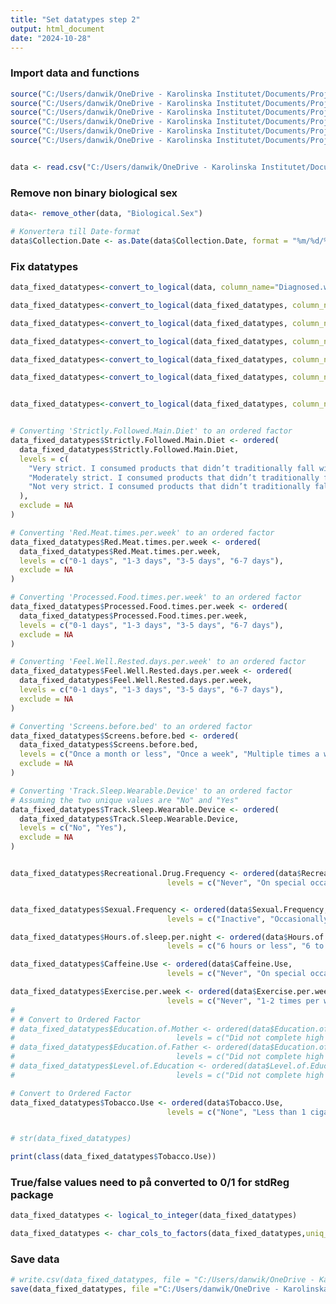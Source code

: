 ```yaml
---
title: "Set datatypes step 2"
output: html_document
date: "2024-10-28"
---
```



### Import data and functions
```r
source("C:/Users/danwik/OneDrive - Karolinska Institutet/Documents/Project 2 - Vscode/Program/remove_other().R")
source("C:/Users/danwik/OneDrive - Karolinska Institutet/Documents/Project 2 - Vscode/Program/logical_to_integer().R")
source("C:/Users/danwik/OneDrive - Karolinska Institutet/Documents/Project 2 - Vscode/Program/convert_to_factors().R")
source("C:/Users/danwik/OneDrive - Karolinska Institutet/Documents/Project 2 - Vscode/Program/convert_yes_no_to_logical().R")
source("C:/Users/danwik/OneDrive - Karolinska Institutet/Documents/Project 2 - Vscode/Program/convert_to_logical().R")
source("C:/Users/danwik/OneDrive - Karolinska Institutet/Documents/Project 2 - Vscode/Program/char_cols_to_factors().R")


data <- read.csv("C:/Users/danwik/OneDrive - Karolinska Institutet/Documents/Project 2 - Vscode/Output/data_after_step1", header=TRUE, stringsAsFactors=FALSE)

```



### Remove non binary biological sex 
```r
data<- remove_other(data, "Biological.Sex")

```


```r
# Konvertera till Date-format
data$Collection.Date <- as.Date(data$Collection.Date, format = "%m/%d/%Y")

```


### Fix datatypes
```r

data_fixed_datatypes<-convert_to_logical(data, column_name="Diagnosed.with.low.or.high.calcium", false_values="No")

data_fixed_datatypes<-convert_to_logical(data_fixed_datatypes, column_name="Menopause", false_values="No")

data_fixed_datatypes<-convert_to_logical(data_fixed_datatypes, column_name="Given.Birth", false_values="No")

data_fixed_datatypes<-convert_to_logical(data_fixed_datatypes, column_name="Are.you.adopted.", false_values="No")

data_fixed_datatypes<-convert_to_logical(data_fixed_datatypes, column_name="Do.you.have.any.parents.or.grandparents.or.great.grandparents.that.live.to.or.beyond.100.years.old.", false_values="No")

data_fixed_datatypes<-convert_to_logical(data_fixed_datatypes, column_name="Track.Sleep.Wearable.Device", false_values="No")


data_fixed_datatypes<-convert_to_logical(data_fixed_datatypes, column_name="Lab.Fasting", false_values="No")


# Converting 'Strictly.Followed.Main.Diet' to an ordered factor
data_fixed_datatypes$Strictly.Followed.Main.Diet <- ordered(
  data_fixed_datatypes$Strictly.Followed.Main.Diet,
  levels = c(
    "Very strict. I consumed products that didn’t traditionally fall within the diet less than 2 days a week",
    "Moderately strict. I consumed products that didn’t traditionally fall within the diet 2-5 days a week",
    "Not very strict. I consumed products that didn’t traditionally fall within the diet 5-6 days a week"
  ),
  exclude = NA
)

# Converting 'Red.Meat.times.per.week' to an ordered factor
data_fixed_datatypes$Red.Meat.times.per.week <- ordered(
  data_fixed_datatypes$Red.Meat.times.per.week,
  levels = c("0-1 days", "1-3 days", "3-5 days", "6-7 days"),
  exclude = NA
)

# Converting 'Processed.Food.times.per.week' to an ordered factor
data_fixed_datatypes$Processed.Food.times.per.week <- ordered(
  data_fixed_datatypes$Processed.Food.times.per.week,
  levels = c("0-1 days", "1-3 days", "3-5 days", "6-7 days"),
  exclude = NA
)

# Converting 'Feel.Well.Rested.days.per.week' to an ordered factor
data_fixed_datatypes$Feel.Well.Rested.days.per.week <- ordered(
  data_fixed_datatypes$Feel.Well.Rested.days.per.week,
  levels = c("0-1 days", "1-3 days", "3-5 days", "6-7 days"),
  exclude = NA
)

# Converting 'Screens.before.bed' to an ordered factor
data_fixed_datatypes$Screens.before.bed <- ordered(
  data_fixed_datatypes$Screens.before.bed,
  levels = c("Once a month or less", "Once a week", "Multiple times a week", "Daily/near daily"),
  exclude = NA
)

# Converting 'Track.Sleep.Wearable.Device' to an ordered factor
# Assuming the two unique values are "No" and "Yes"
data_fixed_datatypes$Track.Sleep.Wearable.Device <- ordered(
  data_fixed_datatypes$Track.Sleep.Wearable.Device,
  levels = c("No", "Yes"),
  exclude = NA
)


data_fixed_datatypes$Recreational.Drug.Frequency <- ordered(data$Recreational.Drug.Frequency, 
                                   levels = c("Never", "On special occasions","Once per week", "Regularly", "3-5 times per week"), exclude=NA)


data_fixed_datatypes$Sexual.Frequency <- ordered(data$Sexual.Frequency, 
                                   levels = c("Inactive", "Occasionally", "Regularly"), exclude=NA)

data_fixed_datatypes$Hours.of.sleep.per.night <- ordered(data$Hours.of.sleep.per.night, 
                                   levels = c("6 hours or less", "6 to 8 hours", "More than 8 hours"), exclude=NA)

data_fixed_datatypes$Caffeine.Use <- ordered(data$Caffeine.Use, 
                                   levels = c("Never", "On special occasions", "Once per week", "3-5 times per week	", "Regularly"), exclude=NA)

data_fixed_datatypes$Exercise.per.week <- ordered(data$Exercise.per.week, 
                                   levels = c("Never", "1-2 times per week", "3-4 times per week", "5-7 times per week", "8 or more times per week"), exclude=NA)
# 
# # Convert to Ordered Factor
# data_fixed_datatypes$Education.of.Mother <- ordered(data$Education.of.Mother, 
#                                    levels = c("Did not complete high school", "High school or equivalent", "Technical or occupational certificate", "Some college coursework completed", "Associate degree", "Bachelor’s degree", "Master’s degree", "Professional (MD, DO, DDS, JD)", "Doctorate (PhD)"), exclude=NA)
# data_fixed_datatypes$Education.of.Father <- ordered(data$Education.of.Father, 
#                                    levels = c("Did not complete high school", "High school or equivalent", "Technical or occupational certificate", "Some college coursework completed", "Associate degree", "Bachelor’s degree", "Master’s degree", "Professional (MD, DO, DDS, JD)", "Doctorate (PhD)"), exclude=NA)
# data_fixed_datatypes$Level.of.Education <- ordered(data$Level.of.Education, 
#                                    levels = c("Did not complete high school", "High school or equivalent", "Technical or occupational certificate", "Some college coursework completed", "Associate degree", "Bachelor’s degree", "Master’s degree", "Professional (MD, DO, DDS, JD)", "Doctorate (PhD)"), exclude=NA)

# Convert to Ordered Factor
data_fixed_datatypes$Tobacco.Use <- ordered(data$Tobacco.Use, 
                                   levels = c("None", "Less than 1 cigarette per week", "Less than 1 cigarette per day", "1-5 cigarettes per day", "6-10 cigarettes per day", "11-20 cigarettes per day", "More than 20 cigarettes per day"), exclude=NA)


# str(data_fixed_datatypes)

print(class(data_fixed_datatypes$Tobacco.Use))


```

### True/false values need to på converted to 0/1 for stdReg package
```r
data_fixed_datatypes <- logical_to_integer(data_fixed_datatypes)


```


```r

data_fixed_datatypes <- char_cols_to_factors(data_fixed_datatypes,uniq_val_thresh=9, cols_to_skip = c("Patient.ID", "PID", "Collection.Date", "Array", "survey_version"))

```


### Save data
```r
# write.csv(data_fixed_datatypes, file = "C:/Users/danwik/OneDrive - Karolinska Institutet/Documents/Project 2 - Vscode/Output/data_after_step2", row.names = FALSE)
save(data_fixed_datatypes, file ="C:/Users/danwik/OneDrive - Karolinska Institutet/Documents/Project 2 - Vscode/Output/data_after_step2")

```

